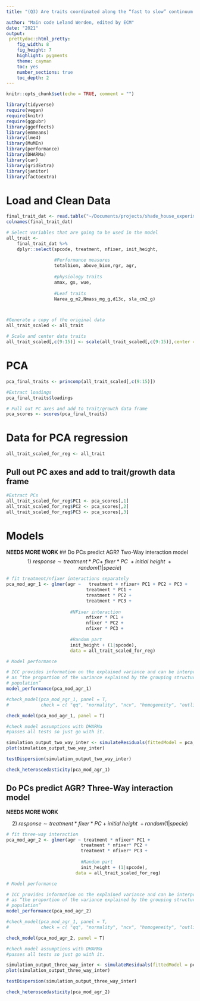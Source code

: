```yaml
---
title: "(Q3) Are traits coordinated along the “fast to slow” continuum and to what extent does this correlate with growth rates among species? Checking assumptions for PCA analysis"

author: "Main code Leland Werden, edited by ECM"
date: "2021"
output: 
 prettydoc::html_pretty:
    fig_width: 8
    fig_height: 7 
    highlight: pygments
    theme: cayman   
    toc: yes
    number_sections: true
    toc_depth: 2
---
```


```r
knitr::opts_chunk$set(echo = TRUE, comment = "")
```


```r
library(tidyverse)
require(vegan)
require(knitr)
require(ggpubr)
library(ggeffects)
library(emmeans)
library(lme4)
library(MuMIn)
library(performance)
library(DHARMa)
library(car)
library(gridExtra)
library(janitor)
library(factoextra)
```


# Load and Clean Data

```r
final_trait_dat <- read.table("~/Documents/projects/shade_house_experiment/data/data_rda_leland.csv", header=TRUE, sep=",", strip.white=TRUE)
colnames(final_trait_dat)
```

```r

# Select variables that are going to be used in the model
all_trait <-  
    final_trait_dat %>%
    dplyr::select(spcode, treatment, nfixer, init_height, 
                  
                  #Performance measures
                  totalbiom, above_biom,rgr, agr, 
                  
                  #physiology traits
                  amax, gs, wue,
                  
                  #Leaf traits
                  Narea_g_m2,Nmass_mg_g,d13c, sla_cm2_g)



#Generate a copy of the original data
all_trait_scaled <- all_trait

# Scale and center data traits
all_trait_scaled[,c(9:15)] <- scale(all_trait_scaled[,c(9:15)],center = TRUE, scale = TRUE)
```


# PCA 

```r
pca_final_traits <- princomp(all_trait_scaled[,c(9:15)])
```

```r
#Extract loadings
pca_final_traits$loadings 
```

```r
# Pull out PC axes and add to trait/growth data frame
pca_scores <- scores(pca_final_traits)
```


# Data for PCA regression 
```r
all_trait_scaled_for_reg <- all_trait
```

## Pull out PC axes and add to trait/growth data frame
```r
#Extract PCs
all_trait_scaled_for_reg$PC1 <- pca_scores[,1]
all_trait_scaled_for_reg$PC2 <- pca_scores[,2]
all_trait_scaled_for_reg$PC3 <- pca_scores[,3]
```

# Models 

__NEEDS MORE WORK__
## Do PCs predict AGR? Two-Way interaction model
$$1)\ response\sim treatment*PC +\ fixer*PC\ + initial\ height\ + random(1|specie)$$


```r
# fit treatment/nfixer interactions separately
pca_mod_agr_1 <- glmer(agr ~   treatment + nfixer+ PC1 + PC2 + PC3 +
                              treatment * PC1 +
                              treatment * PC2 +
                              treatment * PC3 +
   
                        #NFixer interaction
                              nfixer * PC1 +
                              nfixer * PC2 +
                              nfixer * PC3 +
                        
                        #Random part
                        init_height + (1|spcode), 
                        data = all_trait_scaled_for_reg)
```


```r
# Model performance

# ICC provides information on the explained variance and can be interpreted 
# as “the proportion of the variance explained by the grouping structure in the
# population”
model_performance(pca_mod_agr_1)
```


```r

#check_model(pca_mod_agr_1, panel = T, 
#            check = c( "qq", "normality", "ncv", "homogeneity", "outliers", "reqq","reqq"))

check_model(pca_mod_agr_1, panel = T) 
```


```r
#check model assumptions with DHARMa 
#passes all tests so just go with it. 

simulation_output_two_way_inter <- simulateResiduals(fittedModel = pca_mod_agr_1)
plot(simulation_output_two_way_inter) 
```

```r
testDispersion(simulation_output_two_way_inter)
```

```r
check_heteroscedasticity(pca_mod_agr_1)
```



## Do PCs predict AGR? Three-Way interaction model

__NEEDS MORE WORK__

$$2)\ response\sim treatment*fixer*PC + initial\ height\ + random(1|specie)$$

```r
# fit three-way interaction
pca_mod_agr_2 <- glmer(agr ~ treatment * nfixer* PC1 +
                            treatment * nfixer* PC2 +
                            treatment * nfixer* PC3 +
                            
                            #Random part
                            init_height + (1|spcode),
                          data = all_trait_scaled_for_reg)
```



```r
# Model performance

# ICC provides information on the explained variance and can be interpreted 
# as “the proportion of the variance explained by the grouping structure in the
# population”
model_performance(pca_mod_agr_2)
```


```r

#check_model(pca_mod_agr_1, panel = T, 
#            check = c( "qq", "normality", "ncv", "homogeneity", "outliers", "reqq","reqq"))

check_model(pca_mod_agr_2, panel = T) 
```


```r
#check model assumptions with DHARMa 
#passes all tests so just go with it. 

simulation_output_three_way_inter <- simulateResiduals(fittedModel = pca_mod_agr_2)
plot(simulation_output_three_way_inter) 
```

```r
testDispersion(simulation_output_three_way_inter)
```

```r
check_heteroscedasticity(pca_mod_agr_2)
```



